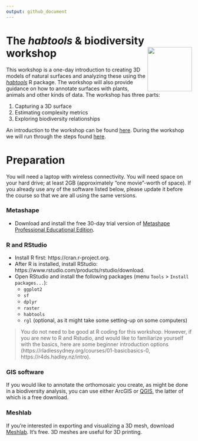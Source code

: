 ```yaml
---
output: github_document
---
```


# The *habtools* & biodiversity workshop <img src="figs/habtools_logo.png" align="right" alt="" width="120"/>

This workshop is a one-day introduction to creating 3D models of natural surfaces and analyzing these using the *[habtools](https://jmadinlab.github.io/habtools/)* R package. The workshop will also provide guidance on how to annotate surfaces with plants, animals and other kinds of data. The workshop has three parts:

1. Capturing a 3D surface 
2. Estimating complexity metrics
3. Exploring biodiversity relationships

An introduction to the workshop can be found [here](https://docs.google.com/presentation/d/144kZaggJfIWfz6h4kGZpERBm7UxttPFXvin1WmoqDBE/edit?usp=sharing). During the workshop we will run through the steps found [here](habtools-workshop.md). 

# Preparation

You will need a laptop with wireless connectivity. You will need space on your hard drive; at least 2GB (approximately "one movie"-worth of space). If you already use any of the software listed below, please update it before the course so that we are all using the same versions.

### Metashape

- Download and install the free 30-day trial version of [Metashape Professional Educational Edition](https://www.agisoftmetashape.com/product/agisoft-metashape-professional-educational-edition/).

### R and RStudio

- Install R first: https://cran.r-project.org.
- After R is installed, install RStudio: https://www.rstudio.com/products/rstudio/download. 
- Open RStudio and install the following packages (menu `Tools` > `Install packages...`): 
   - `ggplot2` 
   - `sf`
   - `dplyr`  
   - `raster`  
   - `habtools`  
   - `rgl` (optional, as it might take some setting-up on some computers)

> You do not need to be good at R coding for this workshop.  However, if you are new to R and Rstudio, and would like to familiarize yourself with the basics, here are some beginner introduction options (https://rladiessydney.org/courses/01-basicbasics-0,  https://r4ds.hadley.nz/intro).  

### GIS software

If you would like to annotate the orthomosaic you create, as might be done in a biodiversity analysis, you can use either ArcGIS or [QGIS](https://qgis.org/download/), the latter of which is a free download. 

### Meshlab

If you're interested in exporting and visualizing a 3D mesh, download [Meshlab](https://www.meshlab.net/#download). It's free. 3D meshes are useful for 3D printing. 
